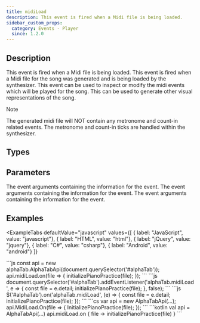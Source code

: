 ```yaml
---
title: midiLoad
description: This event is fired when a Midi file is being loaded.
sidebar_custom_props:
  category: Events - Player
  since: 1.2.0
---
```


<SinceBadge since="1.2.0" />


## Description
This event is fired when a Midi file is being loaded. This event is fired when a Midi file for the song was generated and is being loaded
by the synthesizer. This event can be used to inspect or modify the midi events
which will be played for the song. This can be used to generate other visual representations
of the song.

> [!NOTE]
> The generated midi file will NOT contain any metronome and count-in related events. The metronome and
> count-in ticks are handled within the synthesizer.

<EventDescription />

## Types

<TypeTable>
    <TypeRow type="js" name="function (args: alphaTab.midi.MidiFile): void" />
    <TypeRow type="net" name="System.Action<AlphaTab.Midi.MidiFile>" />
    <TypeRow type="android" name="(args: alphaTab.midi.MidiFile) -> Unit" />
</TypeTable>

## Parameters

<ParameterTable>
    <ParameterRow platform="js" name="args" type="alphaTab.midi.MidiFile">
        The event arguments containing the information for the event.
    </ParameterRow>
    <ParameterRow platform="net" name="args" type="AlphaTab.Midi.MidiFile">
        The event arguments containing the information for the event.
    </ParameterRow>
    <ParameterRow platform="android" name="args" type="alphaTab.midi.MidiFile">
        The event arguments containing the information for the event.
    </ParameterRow>
</ParameterTable>


## Examples


<ExampleTabs
    defaultValue="javascript"
    values={[
      { label: "JavaScript", value: "javascript"},
      { label: "HTML", value: "html"},
      { label: "jQuery", value: "jquery"},
      { label: "C#", value: "csharp"},
      { label: "Android", value: "android"}
    ]}
>
<ExampleTabItem value="javascript">
```js
const api = new alphaTab.AlphaTabApi(document.querySelector('#alphaTab'));
api.midiLoad.on(file => {
    initializePianoPractice(file);
});
```
</ExampleTabItem>
<ExampleTabItem value="html">
```js
document.querySelector('#alphaTab').addEventListener('alphaTab.midiLoad', e => {
    const file = e.detail;
    initializePianoPractice(file);
}, false);
```
</ExampleTabItem>
<ExampleTabItem value="jquery">
```js
$('#alphaTab').on('alphaTab.midiLoad', (e) => {
    const file = e.detail;
    initializePianoPractice(file);
});
```
</ExampleTabItem>
<ExampleTabItem value="csharp">
```cs
var api = new AlphaTabApi<MyControl>(...);
api.MidiLoad.On(file =>
{
    InitializePianoPractice(file);
});
```
</ExampleTabItem>
<ExampleTabItem value="android">
```kotlin
val api = AlphaTabApi<MyControl>(...)
api.midiLoad.on { file ->
    initializePianoPractice(file)
}
```
</ExampleTabItem>
</ExampleTabs>
